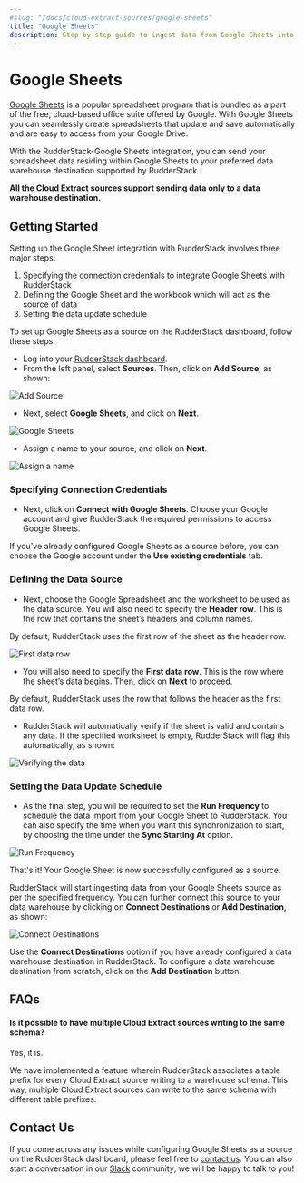 ```yaml
---
#slug: "/docs/cloud-extract-sources/google-sheets"
title: "Google Sheets"
description: Step-by-step guide to ingest data from Google Sheets into RudderStack
---
```


# Google Sheets

[Google Sheets](https://www.google.com/sheets/about/) is a popular spreadsheet program that is bundled as a part of the free, cloud-based office suite offered by Google. With Google Sheets you can seamlessly create spreadsheets that update and save automatically and are easy to access from your Google Drive.

With the RudderStack-Google Sheets integration, you can send your spreadsheet data residing within Google Sheets to your preferred data warehouse destination supported by RudderStack.

<div class="infoBlock">

**All the Cloud Extract sources support sending data only to a data warehouse destination.**

</div>

## Getting Started

Setting up the Google Sheet integration with RudderStack involves three major steps:

1. Specifying the connection credentials to integrate Google Sheets with RudderStack
2. Defining the Google Sheet and the workbook which will act as the source of data
3. Setting the data update schedule

To set up Google Sheets as a source on the RudderStack dashboard, follow these steps:

- Log into your [RudderStack dashboard](https://app.rudderlabs.com/signup?type=freetrial).
- From the left panel, select **Sources**. Then, click on **Add Source**, as shown:

<!--<img src="../../../assets/image (97) (1) (1) (2) (2) (2) (2) (2) (2) (2) (2) (2) (2) (2) (3) (3).png" />-->

<img
  src="../assets/image (97) (1) (1) (2) (2) (2) (2) (2) (2) (2) (2) (2) (2) (2) (3).png"
  alt="Add Source"
/>

- Next, select **Google Sheets**, and click on **Next**.

<!-- <img src="../../../images/1 (7).png" />-->

<img src="../assets/1 (7).png" alt="Google Sheets" />

- Assign a name to your source, and click on **Next**.

<!--<img src="../../../assets/2 (2).png" />-->

<img src="../assets/2 (2).png" alt="Assign a name" />

### Specifying Connection Credentials

- Next, click on **Connect with Google Sheets**. Choose your Google account and give RudderStack the required permissions to access Google Sheets.

<div class="infoBlock">

If you've already configured Google Sheets as a source before, you can choose the Google account under the **Use existing credentials** tab.

</div>

### Defining the Data Source

- Next, choose the Google Spreadsheet and the worksheet to be used as the data source. You will also need to specify the **Header row**. This is the row that contains the sheet’s headers and column names.

<div class="infoBlock">

By default, RudderStack uses the first row of the sheet as the header row.

</div>

<!--<img src="../../../assets/4.png" />-->

<img src="../assets/4.png" alt="First data row" />

- You will also need to specify the **First data row**. This is the row where the sheet’s data begins. Then, click on **Next** to proceed.

<div class="infoBlock">

By default, RudderStack uses the row that follows the header as the first data row.

</div>

- RudderStack will automatically verify if the sheet is valid and contains any data. If the specified worksheet is empty, RudderStack will flag this automatically, as shown:

<!--<img src="../assets/7 (1).png" />-->

<img src="../assets/7 (1).png" alt="Verifying the data" />

### Setting the Data Update Schedule

- As the final step, you will be required to set the **Run Frequency** to schedule the data import from your Google Sheet to RudderStack. You can also specify the time when you want this synchronization to start, by choosing the time under the **Sync Starting At** option.

<!--<img src="../assets/5 (4).png" />-->

<img src="../assets/5 (4).png" alt="Run Frequency" />

That's it! Your Google Sheet is now successfully configured as a source.

RudderStack will start ingesting data from your Google Sheets source as per the specified frequency. You can further connect this source to your data warehouse by clicking on **Connect Destinations** or **Add Destination**, as shown:

<!--<img src="../assets/6 (5).png" />-->

<img src="../assets/6 (5).png" alt="Connect Destinations" />

<div class="successBlock">

  Use the **Connect Destinations** option if you have already
  configured a data warehouse destination in RudderStack. To configure a data
  warehouse destination from scratch, click on the **Add Destination** button.
</div>

## FAQs

#### Is it possible to have multiple Cloud Extract sources writing to the same schema?

Yes, it is.

We have implemented a feature wherein RudderStack associates a table prefix for every Cloud Extract source writing to a warehouse schema. This way, multiple Cloud Extract sources can write to the same schema with different table prefixes.

## Contact Us

If you come across any issues while configuring Google Sheets as a source on the RudderStack dashboard, please feel free to [contact us](mailto:%20docs@rudderstack.com). You can also start a conversation in our [Slack](https://rudderstack.com/join-rudderstack-slack-community) community; we will be happy to talk to you!
